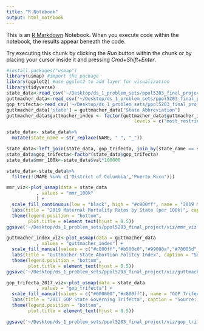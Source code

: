 ```yaml
---
title: "R Notebook"
output: html_notebook
---
```


This is an [R Markdown](http://rmarkdown.rstudio.com) Notebook. When you execute code within the notebook, the results appear beneath the code. 

Try executing this chunk by clicking the *Run* button within the chunk or by placing your cursor inside it and pressing *Cmd+Shift+Enter*. 

```r
#install.packages("usmap")
library(usmap) #import the package
library(ggplot2) #use ggplot2 to add layer for visualization
library(tidyverse)
state_data<-read_csv('~/Desktop/ds_1_problem_sets/ppol5203_final_project/map_state_data.csv')
guttmacher_data<-read_csv('~/Desktop/ds_1_problem_sets/ppol5203_final_project/data/abortion_laws_index.csv')
gop_trifecta<-read_csv('~/Desktop/ds_1_problem_sets/ppol5203_final_project/data/state_gov_control_2017.csv')
guttmacher_data['state'] = guttmacher_data["State Abbreviation"]
guttmacher_data$guttmacher_index <- factor(guttmacher_data$guttmacher_index,
                                               levels = c("most_restrictive", "very_restrictive", "restrictive", "some_restrictions_protections", "protective", "very_protective","most_protective"))

state_data<- state_data%>%
  mutate(state_name = str_replace(NAME, " ", "_"))

state_data<-left_join(state_data, gop_trifecta, join_by(state_name == state))
state_data$gop_trifecta<-factor(state_data$gop_trifecta)
state_data$mmr_100k<-state_data$val*100000

state_data<-state_data%>%
  filter(!(NAME %in% c('District of Columbia','Puerto Rico')))

```
```r
mmr_viz<-plot_usmap(data = state_data
           , values = "mmr_100k"
           ) + 
  scale_fill_continuous(low = "black", high = "#c900ff", name = "2019 Maternal Mortality (per 100K)", label = scales::comma) + 
  labs(title = "2019 Maternal Mortality Rates by State (per 100k)", caption = "Source: Institute for Health Metrics and Evaluation https://vizhub.healthdata.org/subnational/usa")+
  theme(legend.position = "bottom",
        plot.title = element_text(hjust = 0.5))
ggsave('~/Desktop/ds_1_problem_sets/ppol5203_final_project/viz/mmr_viz.png', plot=mmr_viz, width = 8, height = 6, dpi = 300)
```
```r

guttmacher_index_viz<-plot_usmap(data = guttmacher_data
           , values = "guttmacher_index") + 
  scale_fill_manual(values = c("#c800ff","#b500c0","#99008a","#78005d","#530538","#2d0c1c","#000000"), name = "Guttmacher Index",na.translate = FALSE) + 
  labs(title = "Guttmacher State Abortion Politcy Index", caption = "Source: Guttmacher Institute https://states.guttmacher.org/policies/")+
  theme(legend.position = "bottom",
        plot.title = element_text(hjust = 0.5))
ggsave('~/Desktop/ds_1_problem_sets/ppol5203_final_project/viz/guttmacher_index_viz.png', plot=guttmacher_index_viz, width = 8, height = 6, dpi = 300)
```
```r

gop_trifecta_2017_viz<-plot_usmap(data = state_data
           , values = "gop_trifecta") + 
  scale_fill_manual(values = c("#000000","#c800ff"), name = "GOP Trifecta", na.translate = FALSE) + 
  labs(title = "2017 GOP State Governing Trifecta", caption = "Source: State Legislature data from Ballotpedia, Gubernatorial data from Wikipedia" )+
  theme(legend.position = "bottom",
        plot.title = element_text(hjust = 0.5))

ggsave('~/Desktop/ds_1_problem_sets/ppol5203_final_project/viz/gop_trifecta_2017_viz.png', plot=gop_trifecta_2017_viz, width = 8, height = 6, dpi = 300)
```